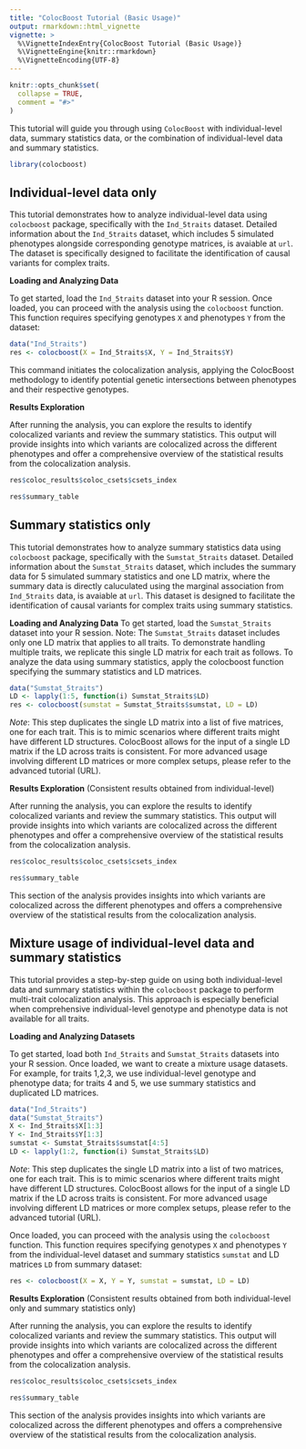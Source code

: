 ```yaml
---
title: "ColocBoost Tutorial (Basic Usage)"
output: rmarkdown::html_vignette
vignette: >
  %\VignetteIndexEntry{ColocBoost Tutorial (Basic Usage)}
  %\VignetteEngine{knitr::rmarkdown}
  %\VignetteEncoding{UTF-8}
---
```


```r
knitr::opts_chunk$set(
  collapse = TRUE,
  comment = "#>"
)
```

This tutorial will guide you through using `ColocBoost` with individual-level data, summary statistics data, or the combination of individual-level data and summary statistics.


```r
library(colocboost)
```

## Individual-level data only

This tutorial demonstrates how to analyze individual-level data using `colocboost` package, specifically with the `Ind_5traits` dataset. Detailed information about the `Ind_5traits` dataset, which includes 5 simulated phenotypes alongside corresponding genotype matrices, is avaiable at `url`. The dataset is specifically designed to facilitate the identification of causal variants for complex traits.

**Loading and Analyzing Data**

To get started, load the `Ind_5traits` dataset into your R session. Once loaded, you can proceed with the analysis using the `colocboost` function. This function requires specifying genotypes `X` and phenotypes `Y` from the dataset:
```r
data("Ind_5traits")
res <- colocboost(X = Ind_5traits$X, Y = Ind_5traits$Y)
```
This command initiates the colocalization analysis, applying the ColocBoost methodology to identify potential genetic intersections between phenotypes and their respective genotypes.

**Results Exploration** 

After running the analysis, you can explore the results to identify colocalized variants and review the summary statistics. This output will provide insights into which variants are colocalized across the different phenotypes and offer a comprehensive overview of the statistical results from the colocalization analysis.

```r
res$coloc_results$coloc_csets$csets_index

res$summary_table

```

## Summary statistics only

This tutorial demonstrates how to analyze summary statistics data using `colocboost` package, specifically with the `Sumstat_5traits` dataset. Detailed information about the `Sumstat_5traits` dataset, which includes the summary data for 5 simulated summary statistics and one LD matrix, where the summary data is directly caluculated using the marginal association from `Ind_5traits` data, is avaiable at `url`. This dataset is designed to facilitate the identification of causal variants for complex traits using summary statistics.


**Loading and Analyzing Data**
To get started, load the `Sumstat_5traits` dataset into your R session. Note: The `Sumstat_5traits` dataset includes only one LD matrix that applies to all traits. To demonstrate handling multiple traits, we replicate this single LD matrix for each trait as follows. To analyze the data using summary statistics, apply the colocboost function specifying the summary statistics and LD matrices.
```r
data("Sumstat_5traits")
LD <- lapply(1:5, function(i) Sumstat_5traits$LD)
res <- colocboost(sumstat = Sumstat_5traits$sumstat, LD = LD)
```
*Note*: This step duplicates the single LD matrix into a list of five matrices, one for each trait. This is to mimic scenarios where different traits might have different LD structures. ColocBoost allows for the input of a single LD matrix if the LD across traits is consistent. For more advanced usage involving different LD matrices or more complex setups, please refer to the advanced tutorial (URL).

**Results Exploration** (Consistent results obtained from individual-level)

After running the analysis, you can explore the results to identify colocalized variants and review the summary statistics. This output will provide insights into which variants are colocalized across the different phenotypes and offer a comprehensive overview of the statistical results from the colocalization analysis.

```r
res$coloc_results$coloc_csets$csets_index

res$summary_table
```
This section of the analysis provides insights into which variants are colocalized across the different phenotypes and offers a comprehensive overview of the statistical results from the colocalization analysis.



## Mixture usage of individual-level data and summary statistics

This tutorial provides a step-by-step guide on using both individual-level data and summary statistics within the `colocboost` package to perform multi-trait colocalization analysis. This approach is especially beneficial when comprehensive individual-level genotype and phenotype data is not available for all traits.

**Loading and Analyzing Datasets**

To get started, load both `Ind_5traits` and `Sumstat_5traits` datasets into your R session. Once loaded, we want to create a mixture usage datasets. For example, for traits 1,2,3, we use individual-level genotype and phenotype data; for traits 4 and 5, we use summary statistics and duplicated LD matrices.
```r
data("Ind_5traits")
data("Sumstat_5traits")
X <- Ind_5traits$X[1:3]
Y <- Ind_5traits$Y[1:3]
sumstat <- Sumstat_5traits$sumstat[4:5]
LD <- lapply(1:2, function(i) Sumstat_5traits$LD)
```
*Note*: This step duplicates the single LD matrix into a list of two matrices, one for each trait. This is to mimic scenarios where different traits might have different LD structures. ColocBoost allows for the input of a single LD matrix if the LD across traits is consistent. For more advanced usage involving different LD matrices or more complex setups, please refer to the advanced tutorial (URL).

Once loaded, you can proceed with the analysis using the `colocboost` function. This function requires specifying genotypes `X` and phenotypes `Y` from the individual-level dataset and summary statistics `sumstat` and LD matrices `LD` from summary dataset:
```r
res <- colocboost(X = X, Y = Y, sumstat = sumstat, LD = LD)
```

**Results Exploration** (Consistent results obtained from both individual-level only and summary statistics only)

After running the analysis, you can explore the results to identify colocalized variants and review the summary statistics. This output will provide insights into which variants are colocalized across the different phenotypes and offer a comprehensive overview of the statistical results from the colocalization analysis.
```r
res$coloc_results$coloc_csets$csets_index

res$summary_table
```
This section of the analysis provides insights into which variants are colocalized across the different phenotypes and offers a comprehensive overview of the statistical results from the colocalization analysis.


